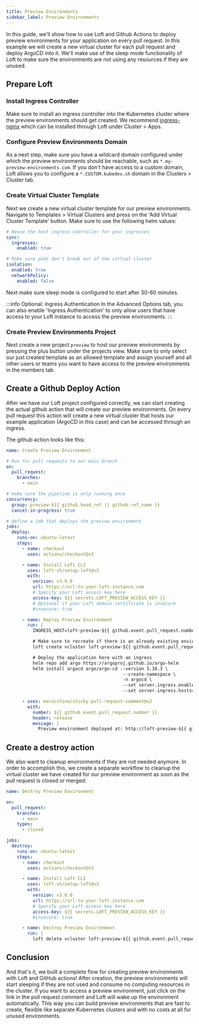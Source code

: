 ```yaml
---
title: Preview Environments
sidebar_label: Preview Environments
---
```


In this guide, we'll show how to use Loft and Github Actions to deploy preview environments for your application on every pull request. In this example we will create a new virtual cluster for each pull request and deploy ArgoCD into it. We'll make use of the sleep mode functionality of Loft to make sure the environments are not using any resources if they are unused.

## Prepare Loft

### Install Ingress Controller

Make sure to install an ingress controller into the Kubernetes cluster where the preview environments should get created. We recommend [ingress-nginx](https://github.com/kubernetes/ingress-nginx) which can be installed through Loft under Cluster > Apps.

### Configure Preview Environments Domain

As a next step, make sure you have a wildcard domain configured under which the preview environments should be reachable, such as `*.my-preview-environments.com`. If you don't have access to a custom domain, Loft allows you to configure a `*.CUSTOM.kubedev.sh` domain in the Clusters > Cluster tab.

### Create Virtual Cluster Template

Next we create a new virtual cluster template for our preview environments. Navigate to Templates > Virtual Clusters and press on the 'Add Virtual Cluster Template' button. Make sure to use the following helm values:
```yaml
# Reuse the host ingress controller for your ingresses
sync:
  ingresses:
    enabled: true

# Make sure pods don't break out of the virtual cluster
isolation:
  enabled: true
  networkPolicy:
    enabled: false
```

Next make sure sleep mode is configured to start after 30-60 minutes.

:::info Optional: Ingress Authentication
In the Advanced Options tab, you can also enable 'Ingress Authentication' to only allow users that have access to your Loft instance to access the preview environments.
:::

### Create Preview Environments Project

Next create a new project `preview` to host our preview environments by pressing the plus button under the projects view. Make sure to only select our just created template as an allowed template and assign yourself and all other users or teams you want to have access to the preview environments in the members tab.

## Create a Github Deploy Action

After we have our Loft project configured correctly, we can start creating the actual github action that will create our preview environments. On every pull request this action will create a new virtual cluster that hosts our example application (ArgoCD in this case) and can be accessed through an ingress.

The github action looks like this:
```yaml
name: Create Preview Environment

# Run for pull requests to our main branch
on:
  pull_request:
    branches:
      - main

# make sure the pipeline is only running once
concurrency:
  group: preview-${{ github.head_ref || github.ref_name }}
  cancel-in-progress: true

# define a job that deploys the preview environment
jobs:
  deploy:
    runs-on: ubuntu-latest
    steps:
      - name: checkout
        uses: actions/checkout@v3

      - name: Install Loft CLI
        uses: loft-sh/setup-loft@v2
        with:
          version: v3.0.0
          url: https://url-to-your-loft-instance.com
          # Specify your Loft access key here
          access-key: ${{ secrets.LOFT_PREVIEW_ACCESS_KEY }}
          # Optional if your Loft domain certificate is insecure
          #insecure: true

      - name: Deploy Preview Environment
        run: |
          INGRESS_HOST=loft-preview-${{ github.event.pull_request.number }}.my-preview-environments.com

          # Make sure to recreate if there is an already existing environment
          loft create vcluster loft-preview-${{ github.event.pull_request.number }} --project preview --recreate

          # Deploy the application here with an ingress
          helm repo add argo https://argoproj.github.io/argo-helm
          helm install argocd argo/argo-cd --version 5.16.3 \
                                            --create-namespace \
                                            -n argocd \
                                            --set server.ingress.enabled=true \
                                            --set server.ingress.hosts={$INGRESS_HOST}

      - uses: marocchino/sticky-pull-request-comment@v2
        with:
          number: ${{ github.event.pull_request.number }}
          header: release
          message: |
            Preview environment deployed at: http://loft-preview-${{ github.event.pull_request.number }}.my-preview-environments.com
```

## Create a destroy action

We also want to cleanup environments if they are not needed anymore. In order to accomplish this, we create a separate workflow to cleanup the virtual cluster we have created for our preview environment as soon as the pull request is closed or merged:

```yaml
name: Destroy Preview Environment

on:
  pull_request:
    branches:
      - main
    types:
      - closed

jobs:
  destroy:
    runs-on: ubuntu-latest
    steps:
      - name: checkout
        uses: actions/checkout@v3

      - name: Install Loft CLI
        uses: loft-sh/setup-loft@v2
        with:
          version: v3.0.0
          url: https://url-to-your-loft-instance.com
          # Specify your Loft access key here
          access-key: ${{ secrets.LOFT_PREVIEW_ACCESS_KEY }}
          #insecure: true

      - name: Destroy Preview Environment
        run: |
          loft delete vcluster loft-preview-${{ github.event.pull_request.number }} --project preview
```

## Conclusion

And that's it, we built a complete flow for creating preview environments with Loft and GitHub actions! After creation, the preview environments will start sleeping if they are not used and consume no computing resources in the cluster. If you want to access a preview environment, just click on the link in the pull request comment and Loft will wake up the environment automatically. This way you can build preview environments that are fast to create, flexible like separate Kubernetes clusters and with no costs at all for unused environments.

